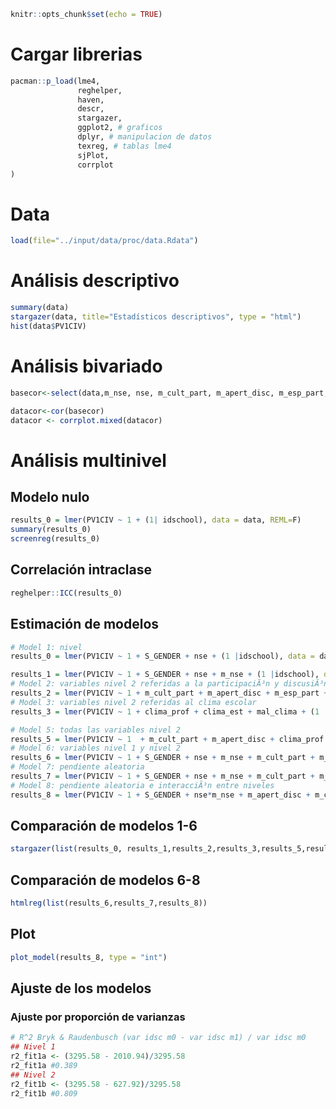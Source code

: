 ```r
knitr::opts_chunk$set(echo = TRUE)
```

# Cargar librerias
```r
pacman::p_load(lme4,
               reghelper,
               haven,
               descr,
               stargazer,
               ggplot2, # graficos
               dplyr, # manipulacion de datos
               texreg, # tablas lme4
               sjPlot,
               corrplot
)
```

# Data
```r
load(file="../input/data/proc/data.Rdata")
```

# Análisis descriptivo
```r
summary(data)
stargazer(data, title="Estadísticos descriptivos", type = "html")
hist(data$PV1CIV)
```

# Análisis bivariado 
```r
basecor<-select(data,m_nse, nse, m_cult_part, m_apert_disc, m_esp_part,m_nse, PV1CIV)

datacor<-cor(basecor)
datacor <- corrplot.mixed(datacor)
```

# Análisis multinivel
## Modelo nulo  
```r
results_0 = lmer(PV1CIV ~ 1 + (1| idschool), data = data, REML=F)
summary(results_0)
screenreg(results_0) 
```

## Correlación intraclase  
```r
reghelper::ICC(results_0)
```

## Estimación de modelos
```r
# Model 1: nivel 
results_0 = lmer(PV1CIV ~ 1 + S_GENDER + nse + (1 |idschool), data = data, REML=F)

results_1 = lmer(PV1CIV ~ 1 + S_GENDER + nse + m_nse + (1 |idschool), data = data, REML=F)
# Model 2: variables nivel 2 referidas a la participaciÃ³n y discusiÃ³n  
results_2 = lmer(PV1CIV ~ 1 + m_cult_part + m_apert_disc + m_esp_part + (1 | idschool), data = data, REML=F)
# Model 3: variables nivel 2 referidas al clima escolar  
results_3 = lmer(PV1CIV ~ 1 + clima_prof + clima_est + mal_clima + (1 | idschool), data = data, REML=F)

# Model 5: todas las variables nivel 2  
results_5 = lmer(PV1CIV ~ 1  + m_cult_part + m_apert_disc + clima_prof + clima_est + mal_clima + m_esp_part + (1 | idschool), data = data, REML=F)
# Model 6: variables nivel 1 y nivel 2  
results_6 = lmer(PV1CIV ~ 1 + S_GENDER + nse + m_nse + m_cult_part + m_apert_disc + clima_prof + clima_est + mal_clima + m_esp_part + (1 | idschool), data = data, REML=F)
# Model 7: pendiente aleatoria  
results_7 = lmer(PV1CIV ~ 1 + S_GENDER + nse + m_nse + m_cult_part + m_apert_disc + clima_prof + clima_est + mal_clima + m_esp_part + (1 + nse | idschool), data = data, REML=F)
# Model 8: pendiente aleatoria e interacciÃ³n entre niveles  
results_8 = lmer(PV1CIV ~ 1 + S_GENDER + nse*m_nse + m_apert_disc + m_cult_part + m_nse + clima_prof + clima_est + mal_clima + m_esp_part + (1 + nse | idschool), data = data, REML=F)
```

## Comparación de modelos 1-6
```r
stargazer(list(results_0, results_1,results_2,results_3,results_5,results_6), type="html")
```

## Comparación de modelos 6-8
```r
htmlreg(list(results_6,results_7,results_8))
```

## Plot
```r
plot_model(results_8, type = "int")
```

## Ajuste de los modelos   
### Ajuste por proporción de varianzas   
```r
# R^2 Bryk & Raudenbusch (var idsc m0 - var idsc m1) / var idsc m0  
## Nivel 1  
r2_fit1a <- (3295.58 - 2010.94)/3295.58
r2_fit1a #0.389
## Nivel 2  
r2_fit1b <- (3295.58 - 627.92)/3295.58
r2_fit1b #0.809
```